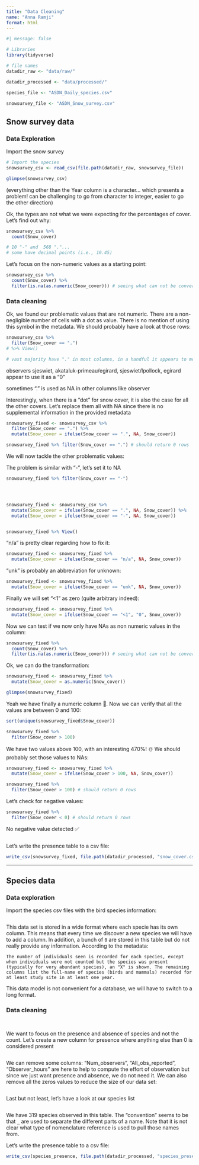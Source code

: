 ```yaml
---
title: "Data Cleaning"
name: "Anna Ramji"
format: html
---
```


```r
#| message: false  

# Libraries
library(tidyverse)

# file names
datadir_raw <- "data/raw/"

datadir_processed <- "data/processed/"

species_file <- "ASDN_Daily_species.csv"

snowsurvey_file <- "ASDN_Snow_survey.csv"
```


## Snow survey data

### Data Exploration

Import the snow survey

```r
# Import the species
snowsurvey_csv <- read_csv(file.path(datadir_raw, snowsurvey_file))

glimpse(snowsurvey_csv)

```
(everything other than the Year column is a character... which presents a problem! can be challenging to go from character to integer, easier to go the other direction)

Ok, the types are not what we were expecting for the percentages of cover. Let's find out why:

```r

snowsurvey_csv %>% 
  count(Snow_cover)

# 10 "-" and  568 "."...
# some have decimal points (i.e., 10.45)
```

Let's focus on the non-numeric values as a starting point:

```r
snowsurvey_csv %>% 
  count(Snow_cover) %>% 
  filter(is.na(as.numeric(Snow_cover))) # seeing what can not be converted to numeric
```

### Data cleaning

Ok, we found our problematic values that are not numeric. There are a non-negligible number of cells with a dot as value. There is no mention of using this symbol in the metadata. We should probably have a look at those rows:

```r
snowsurvey_csv %>% 
  filter(Snow_cover == ".")
# %>% View()

# vast majority have "." in most columns, in a handful it appears to mean "0"
```

observers sjeswiet, akataluk-primeau/egirard, sjeswiet/lpollock, egirard appear to use it as a "0"

sometimes "." is used as NA in other columns like observer


Interestingly, when there is a "dot" for snow cover, it is also the case for all the other covers. Let's replace them all with NA since there is no supplemental information in the provided metadata

```r
snowsurvey_fixed <- snowsurvey_csv %>% 
  filter(Snow_cover == ".") %>% 
  mutate(Snow_cover = ifelse(Snow_cover == ".", NA, Snow_cover))

snowsurvey_fixed %>% filter(Snow_cover == ".") # should return 0 rows
```

We will now tackle the other problematic values:

The problem is similar with "-", let's set it to NA

```r
snowsurvey_fixed %>% filter(Snow_cover == "-")




snowsurvey_fixed <- snowsurvey_csv %>% 
  mutate(Snow_cover = ifelse(Snow_cover == ".", NA, Snow_cover)) %>% 
  mutate(Snow_cover = ifelse(Snow_cover == "-", NA, Snow_cover))


snowsurvey_fixed %>% View()
```

"n/a" is pretty clear regarding how to fix it:

```r
snowsurvey_fixed <- snowsurvey_fixed %>% 
  mutate(Snow_cover = ifelse(Snow_cover == "n/a", NA, Snow_cover))


```

"unk" is probably an abbreviation for unknown:

```r
snowsurvey_fixed <- snowsurvey_fixed %>% 
  mutate(Snow_cover = ifelse(Snow_cover == "unk", NA, Snow_cover))

```

Finally we will set "<1" as zero (quite arbitrary indeed):

```r
snowsurvey_fixed <- snowsurvey_fixed %>% 
  mutate(Snow_cover = ifelse(Snow_cover == "<1", "0", Snow_cover))
```

Now we can test if we now only have NAs as non numeric values in the column:

```r

snowsurvey_fixed %>% 
  count(Snow_cover) %>% 
  filter(is.na(as.numeric(Snow_cover))) # seeing what can not be converted to numeric
```

Ok, we can do the transformation:

```r
snowsurvey_fixed <- snowsurvey_fixed %>% 
  mutate(Snow_cover = as.numeric(Snow_cover))

glimpse(snowsurvey_fixed)
```

Yeah we have finally a numeric column 🎉. Now we can verify that all the values are between 0 and 100:

```r
sort(unique(snowsurvey_fixed$Snow_cover))

snowsurvey_fixed %>% 
  filter(Snow_cover > 100)

```

We have two values above 100, with an interesting 470%! ☃️ We should probably set those values to NAs:

```r

snowsurvey_fixed <- snowsurvey_fixed %>% 
  mutate(Snow_cover = ifelse(Snow_cover > 100, NA, Snow_cover))

snowsurvey_fixed %>% 
  filter(Snow_cover > 100) # should return 0 rows
```

Let's check for negative values:

```r
snowsurvey_fixed %>% 
  filter(Snow_cover < 0) # should return 0 rows
```

No negative value detected ✅

```r



```


Let's write the presence table to a csv file:

```r
write_csv(snowsurvey_fixed, file.path(datadir_processed, "snow_cover.csv"))
```

<hr> 


## Species data

### Data exploration

Import the species csv files with the bird species information:

```r

```

This data set is stored in a wide format where each specie has its own column. This means that every time we discover a new species we will have to add a column. In addition, a bunch of `0` are stored in this table but do not really provide any information. According to the metadata:

```
The number of individuals seen is recorded for each species, except when individuals were not counted but the species was present (typically for very abundant species), an "X" is shown. The remaining columns list the full-name of species (birds and mammals) recorded for at least study site in at least one year.
```

This data model is not convenient for a database, we will have to switch to a long format.


### Data cleaning

```r

```


```r

```

We want to focus on the presence and absence of species and not the count. Let's create a new column for presence where anything else than 0 is considered present

```r

```

We can remove some columns: "Num_observers", "All_obs_reported", "Observer_hours" are here to help to compute the effort of observation but since we just want presence and absence, we do not need it. We can also remove all the zeros values to reduce the size of our data set:

```r

```

Last but not least, let's have a look at our species list

```r

```

We have 319 species observed in this table. The "convention" seems to be that `_` are used to separate the different parts of a name. Note that it is not clear what type of nomenclature reference is used to pull those names from.

Let's write the presence table to a csv file:

```r
write_csv(species_presence, file.path(datadir_processed, "species_presence.csv"))
```



